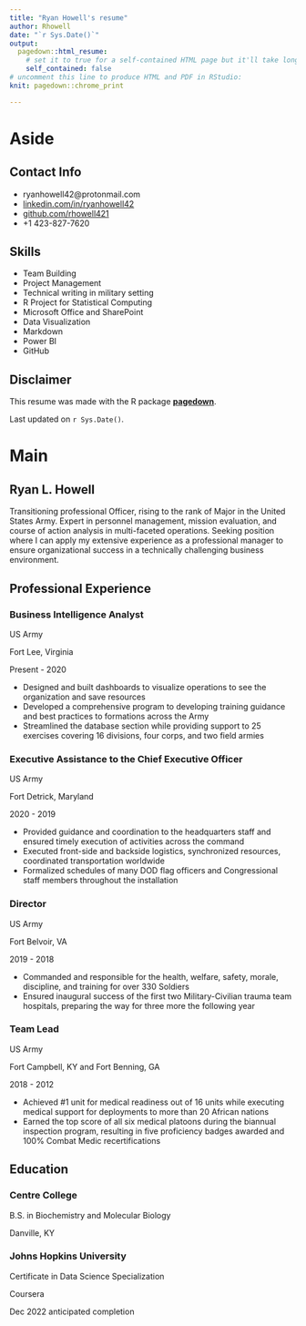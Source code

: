 ```yaml
---
title: "Ryan Howell's resume"
author: Rhowell
date: "`r Sys.Date()`"
output:
  pagedown::html_resume:
    # set it to true for a self-contained HTML page but it'll take longer to render
    self_contained: false
# uncomment this line to produce HTML and PDF in RStudio:
knit: pagedown::chrome_print

---
```


Aside
================================================================================


Contact Info {#contact}
--------------------------------------------------------------------------------

- <i class="fa fa-envelope"></i> ryanhowell42@protonmail.com
- <i class="fa fa-linkedin"></i> [linkedin.com/in/ryanhowell42](linkedin.com/in/ryanhowell42)
- <i class="fa fa-github"></i> [github.com/rhowell421](https://github.com/rhowell421)
- <i class="fa fa-phone"></i> +1 423-827-7620


Skills {#skills}
--------------------------------------------------------------------------------

- Team Building	
- Project Management
- Technical writing in military setting	  
- R Project for Statistical Computing 
- Microsoft Office and SharePoint
- Data Visualization
- Markdown
- Power BI
- GitHub



Disclaimer {#disclaimer}
--------------------------------------------------------------------------------

This resume was made with the R package [**pagedown**](https://github.com/rstudio/pagedown).

Last updated on `r Sys.Date()`.



Main
================================================================================

Ryan L. Howell {#title}
--------------------------------------------------------------------------------

Transitioning professional Officer, rising to the rank of Major in the United States Army. Expert in personnel management, mission evaluation, and course of action analysis in multi-faceted operations. Seeking position where I can apply my extensive experience as a professional manager to ensure organizational success in a technically challenging business environment. 


Professional Experience {data-icon=suitcase}
--------------------------------------------------------------------------------

### Business Intelligence Analyst

US Army

Fort Lee, Virginia

Present - 2020

- Designed and built dashboards to visualize operations to see the organization and save resources 
- Developed a comprehensive program to developing training guidance and best practices to formations across the Army
- Streamlined the database section while providing support to 25 exercises covering 16 divisions, four corps, and two field armies


### Executive Assistance to the Chief Executive Officer

US Army

Fort Detrick, Maryland

2020 - 2019

- Provided guidance and coordination to the headquarters staff and ensured timely execution of activities across the command  
-	Executed front-side and backside logistics, synchronized resources, coordinated  transportation worldwide  
- Formalized schedules of many DOD flag officers and Congressional staff members throughout the installation  


### Director

US Army

Fort Belvoir, VA

2019 - 2018

- Commanded and responsible for the health, welfare, safety, morale, discipline, and training for over 330 Soldiers
- Ensured inaugural success of the first two Military-Civilian trauma team hospitals, preparing the way for three more the following year


### Team Lead

US Army 

Fort Campbell, KY and Fort Benning, GA

2018 - 2012

-	Achieved #1 unit for medical readiness out of 16 units while executing medical support for deployments to more than 20 African nations
-	Earned the top score of all six medical platoons during the biannual inspection program, resulting in five proficiency badges awarded and 100% Combat Medic recertifications


Education {data-icon=graduation-cap data-concise=true}
--------------------------------------------------------------------------------

### Centre College

B.S. in Biochemistry and Molecular Biology

Danville, KY

### Johns Hopkins University

Certificate in Data Science Specialization

Coursera

Dec 2022 anticipated completion

